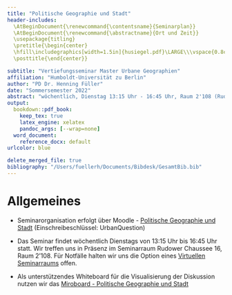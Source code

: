 ```yaml
---
title: "Politische Geographie und Stadt"
header-includes:
  \AtBeginDocument{\renewcommand{\contentsname}{Seminarplan}}
  \AtBeginDocument{\renewcommand{\abstractname}{Ort und Zeit}}
  \usepackage{titling}
  \pretitle{\begin{center}
  \hfill\includegraphics[width=1.5in]{husiegel.pdf}\LARGE\\\vspace{0.8cm}}
  \posttitle{\end{center}}

subtitle: "Vertiefungsseminar Master Urbane Geographien"
affiliation: "Humboldt-Universität zu Berlin"
author: "PD Dr. Henning Füller"
date: "Sommersemester 2022"
abstract: "wöchentlich, Dienstag 13:15 Uhr - 16:45 Uhr, Raum 2'108 (Rudower Chaussee 16)"
output:
  bookdown::pdf_book:
    keep_tex: true
    latex_engine: xelatex
    pandoc_args: [--wrap=none]
  word_document:
    reference_docx: default
urlcolor: blue

delete_merged_file: true
bibliography: "/Users/fuellerh/Documents/Bibdesk/GesamtBib.bib"
---
```



# Allgemeines {-}

- Seminarorganisation erfolgt über Moodle - [Politische Geographie und Stadt](https://moodle.hu-berlin.de/course/view.php?id=110334#) (Einschreibeschlüssel: UrbanQuestion)

- Das Seminar findet wöchentlich Dienstags von 13:15 Uhr bis 16:45 Uhr statt. Wir treffen uns in Präsenz im  Seminarraum Rudower Chaussee 16, Raum 2'108. Für Notfälle halten wir uns die Option eines [Virtuellen Seminarraums ](https://moodle.hu-berlin.de/mod/zoom/view.php?id=2822640&forceview=1) offen.

- Als unterstützendes Whiteboard für die Visualisierung der Diskussion nutzen wir das [Miroboard - Politische Geographie und Stadt](https://miro.com/app/board/uXjVO938_ew=/?share_link_id=791375936145)
